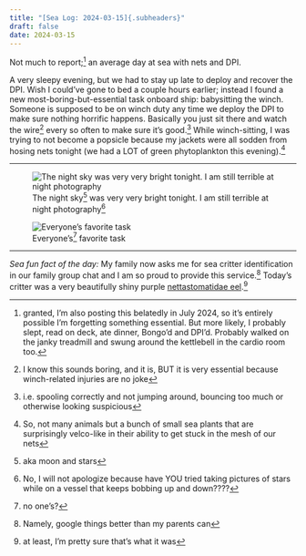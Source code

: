 ```yaml
---
title: "[Sea Log: 2024-03-15]{.subheaders}"
draft: false
date: 2024-03-15
---
```


::: {.div .bodyfont}

Not much to report;^[granted, I'm also posting this belatedly in July 2024, so it's entirely possible I'm forgetting something essential. But more likely, I probably slept, read on deck, ate dinner, Bongo'd and DPI'd. Probably walked on the janky treadmill and swung around the kettlebell in the cardio room too.] an average day at sea with nets and DPI. 

A very sleepy evening, but we had to stay up late to deploy and recover the DPI. Wish I could've gone to bed a couple hours earlier; instead I found a new most-boring-but-essential task onboard ship: babysitting the winch. Someone is supposed to be on winch duty any time we deploy the DPI to make sure nothing horrific happens. Basically you just sit there and watch the wire^[I know this sounds boring, and it is, BUT it is very essential because winch-related injuries are no joke] every so often to make sure it's good.^[i.e. spooling correctly and not jumping around, bouncing too much or otherwise looking suspicious] While winch-sitting, I was trying to not become a popsicle because my jackets were all sodden from hosing nets tonight (we had a LOT of green phytoplankton this evening).^[So, not many animals but a bunch of small sea plants that are surprisingly velco-like in their ability to get stuck in the mesh of our nets] 

----


::: {layout="[64,36]"}

![The night sky^[aka moon and stars] was very very bright tonight. I am still terrible at night photography^[No, I will not apologize because have YOU tried taking pictures of stars while on a vessel that keeps bobbing up and down????]](pics/nightsky.jpg){fig-alt="a dark photo, with some pinpricks of light (stars) and one very bright light (moon)"}

![Everyone's^[no one's?] favorite task](pics/dpi_watch.jpg){fig-alt="a blue winch in the foreground, bolted to the deck of the ship. Assorted other equipment in the background"}

:::

----

*Sea fun fact of the day:*  My family now asks me for sea critter identification in our family group chat and I am so proud to provide this service.^[Namely, google things better than my parents can] Today's critter was a very beautifully shiny purple [nettastomatidae eel](https://en.m.wikipedia.org/wiki/Nettastomatidae).^[at least, I'm pretty sure that's what it was]

:::

